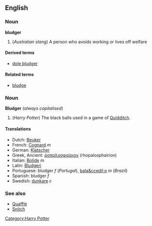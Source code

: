 ==English==
===Noun===
'''bludger'''

# (''Australian slang'') A person who avoids working or lives off welfare

====Derived terms====
*[[dole bludger]]

====Related terms====
*[[bludge]]

===Noun===
'''Bludger''' (''always capitalised'')

# (''Harry Potter'') The black balls used in a game of [[Quidditch]].

====Translations====
*Dutch: [[Beuker]]<!-- gender? -->
*French: [[Cognard]] ''m''
*German: [[Klatscher]]<!-- gender? -->
*Greek, Ancient: [[ῥοπαλοσφαίριον]] (rhopalosphairion)
*Italian: [[Bolide]] ''m''
*Latin: [[Bludgeri]]<!-- gender?, might be plural -->
*Portuguese: bludger ''f'' (''Portugal''), [[bala&ccedil;o]] ''m'' (''Brazil'')
*Spanish: bludger ''f''
*Swedish: [[dunkare]] ''c''

===See also===
*[[Quaffle]]
*[[Snitch]]

[[Category:Harry Potter]]